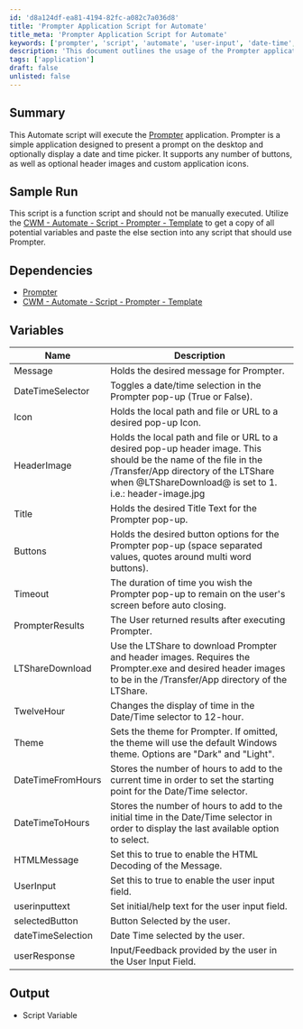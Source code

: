 ```yaml
---
id: 'd8a124df-ea81-4194-82fc-a082c7a036d8'
title: 'Prompter Application Script for Automate'
title_meta: 'Prompter Application Script for Automate'
keywords: ['prompter', 'script', 'automate', 'user-input', 'date-time', 'header', 'icon']
description: 'This document outlines the usage of the Prompter application script in ConnectWise Automate, detailing its functionality to present prompts on the desktop with customizable options including date and time pickers, buttons, and header images.'
tags: ['application']
draft: false
unlisted: false
---
```

## Summary

This Automate script will execute the [Prompter](https://proval.itglue.com/DOC-5078775-10224100) application. Prompter is a simple application designed to present a prompt on the desktop and optionally display a date and time picker. It supports any number of buttons, as well as optional header images and custom application icons.

## Sample Run

This script is a function script and should not be manually executed. Utilize the [CWM - Automate - Script - Prompter - Template](https://proval.itglue.com/DOC-5078775-10239151) to get a copy of all potential variables and paste the else section into any script that should use Prompter.

## Dependencies

- [Prompter](https://proval.itglue.com/DOC-5078775-10224100)
- [CWM - Automate - Script - Prompter - Template](https://proval.itglue.com/DOC-5078775-10239151)

## Variables

| Name                  | Description                                                                                                                                              |
|-----------------------|----------------------------------------------------------------------------------------------------------------------------------------------------------|
| Message               | Holds the desired message for Prompter.                                                                                                                |
| DateTimeSelector      | Toggles a date/time selection in the Prompter pop-up (True or False).                                                                                 |
| Icon                  | Holds the local path and file or URL to a desired pop-up Icon.                                                                                         |
| HeaderImage           | Holds the local path and file or URL to a desired pop-up header image. This should be the name of the file in the /Transfer/App directory of the LTShare when @LTShareDownload@ is set to 1. i.e.: header-image.jpg |
| Title                 | Holds the desired Title Text for the Prompter pop-up.                                                                                                   |
| Buttons               | Holds the desired button options for the Prompter pop-up (space separated values, quotes around multi word buttons).                                     |
| Timeout               | The duration of time you wish the Prompter pop-up to remain on the user's screen before auto closing.                                                  |
| PrompterResults       | The User returned results after executing Prompter.                                                                                                     |
| LTShareDownload       | Use the LTShare to download Prompter and header images. Requires the Prompter.exe and desired header images to be in the /Transfer/App directory of the LTShare. |
| TwelveHour            | Changes the display of time in the Date/Time selector to 12-hour.                                                                                       |
| Theme                 | Sets the theme for Prompter. If omitted, the theme will use the default Windows theme. Options are "Dark" and "Light".                                  |
| DateTimeFromHours     | Stores the number of hours to add to the current time in order to set the starting point for the Date/Time selector.                                     |
| DateTimeToHours       | Stores the number of hours to add to the initial time in the Date/Time selector in order to display the last available option to select.                 |
| HTMLMessage           | Set this to true to enable the HTML Decoding of the Message.                                                                                            |
| UserInput             | Set this to true to enable the user input field.                                                                                                       |
| userinputtext         | Set initial/help text for the user input field.                                                                                                        |
| selectedButton        | Button Selected by the user.                                                                                                                            |
| dateTimeSelection     | Date Time selected by the user.                                                                                                                         |
| userResponse          | Input/Feedback provided by the user in the User Input Field.                                                                                            |

## Output

- Script Variable











